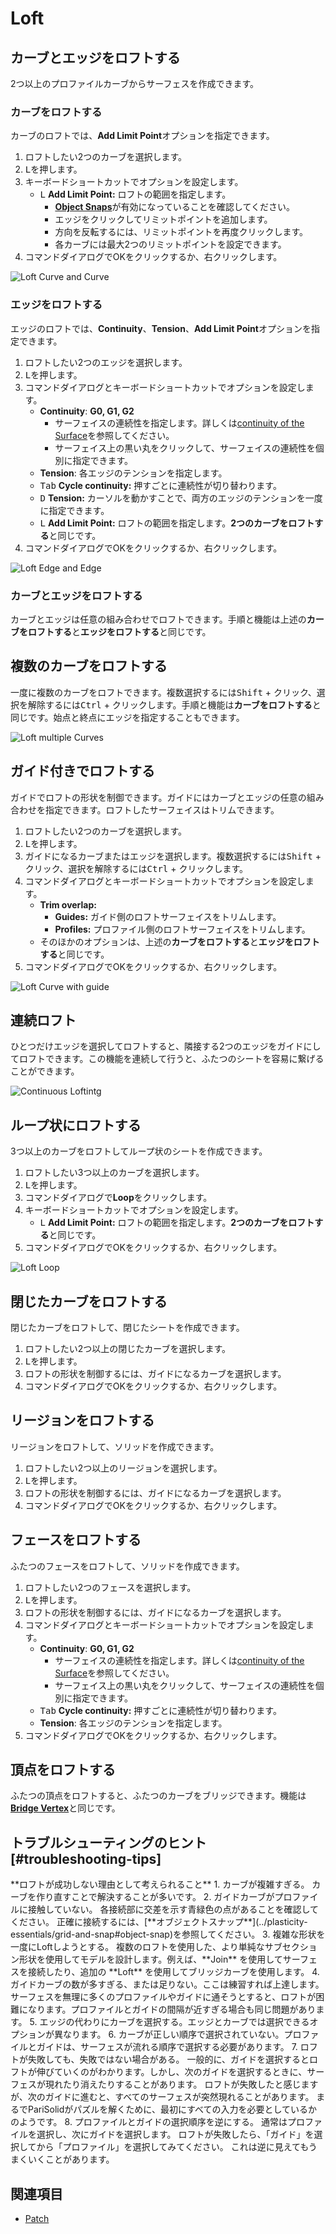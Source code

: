 
<Reference shortcut="L" command="Loft" button="" />

# Loft

## カーブとエッジをロフトする

2つ以上のプロファイルカーブからサーフェスを作成できます。

### カーブをロフトする

カーブのロフトでは、**Add Limit Point**オプションを指定できます。

1. ロフトしたい2つのカーブを選択します。
2. <kbd>L</kbd>を押します。
3. キーボードショートカットでオプションを設定します。
    - <kbd>L</kbd> **Add Limit Point:** ロフトの範囲を指定します。
        - [**Object Snaps**](../plasticity-essentials/grid-and-snap#object-snap)が有効になっていることを確認してください。
        - エッジをクリックしてリミットポイントを追加します。
        - 方向を反転するには、リミットポイントを再度クリックします。
        - 各カーブには最大2つのリミットポイントを設定できます。
4. コマンドダイアログでOKをクリックするか、右クリックします。

![Loft Curve and Curve](/img/loft-curve-and-curve.gif)

### エッジをロフトする

エッジのロフトでは、**Continuity**、**Tension**、**Add Limit Point**オプションを指定できます。

1. ロフトしたい2つのエッジを選択します。
2. <kbd>L</kbd>を押します。
3. コマンドダイアログとキーボードショートカットでオプションを設定します。
    - **Continuity**: **G0, G1, G2**
        - サーフェイスの連続性を指定します。詳しくは[continuity of the Surface](../cad-essentials/continuity-curve-and-surface)を参照してください。
        - サーフェイス上の黒い丸をクリックして、サーフェイスの連続性を個別に指定できます。
    - **Tension**: 各エッジのテンションを指定します。
    - <kbd>Tab</kbd> **Cycle continuity:** 押すごとに連続性が切り替わります。
    - <kbd>D</kbd> **Tension:** カーソルを動かすことで、両方のエッジのテンションを一度に指定できます。
    - <kbd>L</kbd> **Add Limit Point:** ロフトの範囲を指定します。**2つのカーブをロフトする**と同じです。
4. コマンドダイアログでOKをクリックするか、右クリックします。

![Loft Edge and Edge](/img/loft-edge-and-edge.gif)

### カーブとエッジをロフトする

カーブとエッジは任意の組み合わせでロフトできます。手順と機能は上述の**カーブをロフトする**と**エッジをロフトする**と同じです。

## 複数のカーブをロフトする

一度に複数のカーブをロフトできます。複数選択するには<kbd>Shift</kbd> + クリック、選択を解除するには<kbd>Ctrl</kbd> + クリックします。手順と機能は**カーブをロフトする**と同じです。始点と終点にエッジを指定することもできます。

![Loft multiple Curves](/img/loft-multiple-curves.gif)

## ガイド付きでロフトする

ガイドでロフトの形状を制御できます。ガイドにはカーブとエッジの任意の組み合わせを指定できます。ロフトしたサーフェイスはトリムできます。

1. ロフトしたい2つのカーブを選択します。
2. <kbd>L</kbd>を押します。
3. ガイドになるカーブまたはエッジを選択します。複数選択するには<kbd>Shift</kbd> + クリック、選択を解除するには<kbd>Ctrl</kbd> + クリックします。
4. コマンドダイアログとキーボードショートカットでオプションを設定します。
    - **Trim overlap:**
        - **Guides:** ガイド側のロフトサーフェイスをトリムします。
        - **Profiles:** プロファイル側のロフトサーフェイスをトリムします。
    - そのほかのオプションは、上述の**カーブをロフトする**と**エッジをロフトする**と同じです。
5. コマンドダイアログでOKをクリックするか、右クリックします。

![Loft Curve with guide](/img/loft-curve-with-guide.gif)

## 連続ロフト

ひとつだけエッジを選択してロフトすると、隣接する2つのエッジをガイドにしてロフトできます。この機能を連続して行うと、ふたつのシートを容易に繋げることができます。

![Continuous Loftintg](/img/loft-continuous.gif)

## ループ状にロフトする

3つ以上のカーブをロフトしてループ状のシートを作成できます。

1. ロフトしたい3つ以上のカーブを選択します。
2. <kbd>L</kbd>を押します。
3. コマンドダイアログで**Loop**をクリックします。
4. キーボードショートカットでオプションを設定します。
    - <kbd>L</kbd> **Add Limit Point:** ロフトの範囲を指定します。**2つのカーブをロフトする**と同じです。
4. コマンドダイアログでOKをクリックするか、右クリックします。

![Loft Loop](/img/loft-loop.gif)

## 閉じたカーブをロフトする

閉じたカーブをロフトして、閉じたシートを作成できます。

1. ロフトしたい2つ以上の閉じたカーブを選択します。
2. <kbd>L</kbd>を押します。
3. ロフトの形状を制御するには、ガイドになるカーブを選択します。
4. コマンドダイアログでOKをクリックするか、右クリックします。

## リージョンをロフトする

リージョンをロフトして、ソリッドを作成できます。

1. ロフトしたい2つ以上のリージョンを選択します。
2. <kbd>L</kbd>を押します。
3. ロフトの形状を制御するには、ガイドになるカーブを選択します。
4. コマンドダイアログでOKをクリックするか、右クリックします。

## フェースをロフトする

ふたつのフェースをロフトして、ソリッドを作成できます。

1. ロフトしたい2つのフェースを選択します。
2. <kbd>L</kbd>を押します。
3. ロフトの形状を制御するには、ガイドになるカーブを選択します。
4. コマンドダイアログとキーボードショートカットでオプションを設定します。
    - **Continuity**: **G0, G1, G2** 
        - サーフェイスの連続性を指定します。詳しくは[continuity of the Surface](../cad-essentials/continuity-curve-and-surface)を参照してください。
        - サーフェイス上の黒い丸をクリックして、サーフェイスの連続性を個別に指定できます。
    - <kbd>Tab</kbd> **Cycle continuity:** 押すごとに連続性が切り替わります。
    - **Tension**: 各エッジのテンションを指定します。
4. コマンドダイアログでOKをクリックするか、右クリックします。

## 頂点をロフトする

ふたつの頂点をロフトすると、ふたつのカーブをブリッジできます。機能は[**Bridge Vertex**](../sketch/bridge#bridge-vertex)と同じです。

## トラブルシューティングのヒント [#troubleshooting-tips]

<Callout type="info" emoji="💡">
**ロフトが成功しない理由として考えられること**
1. カーブが複雑すぎる。 カーブを作り直すことで解決することが多いです。
2. ガイドカーブがプロファイルに接触していない。 各接続部に交差を示す青緑色の点があることを確認してください。 正確に接続するには、[**オブジェクトスナップ**](../plasticity-essentials/grid-and-snap#object-snap)を参照してください。
3. 複雑な形状を一度にLoftしようとする。 複数のロフトを使用した、より単純なサブセクション形状を使用してモデルを設計します。例えば、**Join** を使用してサーフェスを接続したり、追加の **Loft** を使用してブリッジカーブを使用します。
4. ガイドカーブの数が多すぎる、または足りない。ここは練習すれば上達します。サーフェスを無理に多くのプロファイルやガイドに通そうとすると、ロフトが困難になります。プロファイルとガイドの間隔が近すぎる場合も同じ問題があります。
5. エッジの代わりにカーブを選択する。エッジとカーブでは選択できるオプションが異なります。
6. カーブが正しい順序で選択されていない。プロファイルとガイドは、サーフェスが流れる順序で選択する必要があります。
7. ロフトが失敗しても、失敗ではない場合がある。 一般的に、ガイドを選択するとロフトが伸びていくのがわかります。しかし、次のガイドを選択するときに、サーフェスが現れたり消えたりすることがあります。 ロフトが失敗したと感じますが、次のガイドに進むと、すべてのサーフェスが突然現れることがあります。 まるでPariSolidがパズルを解くために、最初にすべての入力を必要としているかのようです。
8. プロファイルとガイドの選択順序を逆にする。 通常はプロファイルを選択し、次にガイドを選択します。 ロフトが失敗したら、「ガイド」を選択してから「プロファイル」を選択してみてください。 これは逆に見えてもうまくいくことがあります。
</Callout>

## 関連項目
- [Patch](./patch)